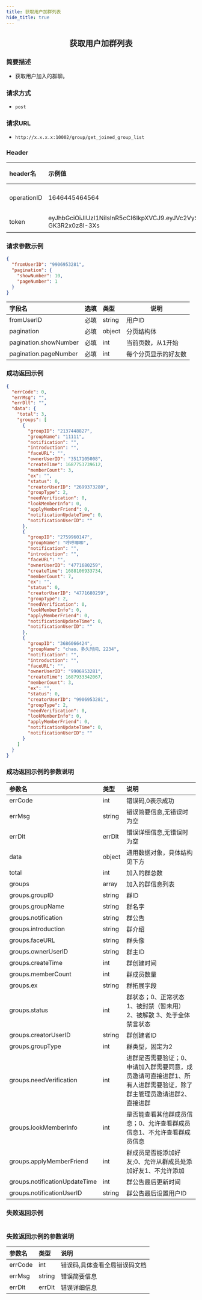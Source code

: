 ```yaml
---
title: 获取用户加群列表
hide_title: true
---
```


<center>

## 获取用户加群列表

</center>

### 简要描述
- 获取用户加入的群聊。
### 请求方式
- `post` 
### 请求URL
- `http://x.x.x.x:10002/group/get_joined_group_list` 


### Header
|header名|示例值|选填|类型|说明|
|:----    |:-------    |:--- |---|------      |
|operationID|1646445464564|必填|string|operationID用于全局链路追踪|
|token|eyJhbGciOiJIUzI1NiIsInR5cCI6IkpXVCJ9.eyJVc2VySUQiOiJvcGVuSU02NTQzMjEiLCJQbGF0Zm9ybUlEIjowLCJleHAiOjE2OTY0OTE4NTAsIm5iZiI6MTY4ODcxNTU1MCwiaWF0IjoxNjg4NzE1ODUwfQ.Mfhg3OiRtJY48rZbKWecNeydnHWW-GK3R2x0z8I-3Xs|必填|string|管理员token|


### 请求参数示例


```json
{
  "fromUserID": "9906953281",
  "pagination": {
    "showNumber": 10,
    "pageNumber": 1
  }
}
```
|字段名|选填|类型|说明|
|:----    |:-------    |:--- |---|
|fromUserID|必填|string|用户ID|
|pagination|必填|object|分页结构体|
|pagination.showNumber|必填|int|当前页数，从1开始|
|pagination.pageNumber|必填|int|每个分页显示的好友数|
### 成功返回示例


```json
{
  "errCode": 0,
  "errMsg": "",
  "errDlt": "",
  "data": {
    "total": 3,
    "groups": [
      {
        "groupID": "2137448827",
        "groupName": "11111",
        "notification": "",
        "introduction": "",
        "faceURL": "",
        "ownerUserID": "3517105008",
        "createTime": 1687753739612,
        "memberCount": 3,
        "ex": "",
        "status": 0,
        "creatorUserID": "2699373280",
        "groupType": 2,
        "needVerification": 0,
        "lookMemberInfo": 0,
        "applyMemberFriend": 0,
        "notificationUpdateTime": 0,
        "notificationUserID": ""
      },
      {
        "groupID": "2759960147",
        "groupName": "哼哼唧唧",
        "notification": "",
        "introduction": "",
        "faceURL": "",
        "ownerUserID": "4771680259",
        "createTime": 1688106933734,
        "memberCount": 7,
        "ex": "",
        "status": 0,
        "creatorUserID": "4771680259",
        "groupType": 2,
        "needVerification": 0,
        "lookMemberInfo": 0,
        "applyMemberFriend": 0,
        "notificationUpdateTime": 0,
        "notificationUserID": ""
      },
      {
        "groupID": "3686066424",
        "groupName": "chao、多久时间、2234",
        "notification": "",
        "introduction": "",
        "faceURL": "",
        "ownerUserID": "9906953281",
        "createTime": 1687933342067,
        "memberCount": 3,
        "ex": "",
        "status": 0,
        "creatorUserID": "9906953281",
        "groupType": 2,
        "needVerification": 0,
        "lookMemberInfo": 0,
        "applyMemberFriend": 0,
        "notificationUpdateTime": 0,
        "notificationUserID": ""
      }
    ]
  }
}
```
### 成功返回示例的参数说明


|参数名|类型|说明|
|:----    |:-------    |:--- |
|errCode|int|错误码,0表示成功|
|errMsg|string|错误简要信息,无错误时为空|
|errDlt|errDlt|错误详细信息,无错误时为空|
|data|object|通用数据对象，具体结构见下方|
|total|int|加入的群总数|
|groups|array|加入的群信息列表|
|groups.groupID|string|群ID|
|groups.groupName|string|群名字|
|groups.notification|string|群公告|
|groups.introduction|string|群介绍|
|groups.faceURL|string|群头像|
|groups.ownerUserID|string|群主ID|
|groups.createTime|int|群创建时间|
|groups.memberCount|int|群成员数量|
|groups.ex|string|群拓展字段|
|groups.status|int|群状态；0、正常状态1、被封禁（暂未用）2、被解散 3、处于全体禁言状态|
|groups.creatorUserID|string|群创建者ID|
|groups.groupType|int|群类型，固定为2|
|groups.needVerification|int|进群是否需要验证；0、申请加入群需要同意，成员邀请可直接进群1、所有人进群需要验证，除了群主管理员邀请进群2、直接进群|
|groups.lookMemberInfo|int|是否能查看其他群成员信息；0、允许查看群成员信息1、不允许查看群成员信息|
|groups.applyMemberFriend|int|群成员是否能添加好友;0、允许从群成员处添加好友1、不允许添加|
|groups.notificationUpdateTime|int|群公告最后更新时间|
|groups.notificationUserID|string|群公告最后设置用户ID|
### 失败返回示例


```json

```
### 失败返回示例的参数说明


|参数名|类型|说明|
|:----    |:-------    |:--- |
|errCode|int|错误码,具体查看全局错误码文档|
|errMsg|string|错误简要信息|
|errDlt|errDlt|错误详细信息|
